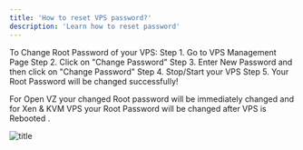 ```yaml
---
title: 'How to reset VPS password?'
description: 'Learn how to reset password'
---
```


To Change Root Password of your VPS:
Step 1. Go to VPS Management Page
Step 2. Click on "Change Password"
Step 3. Enter New Password and then click on "Change Password"
Step 4. Stop/Start your VPS
Step 5. Your Root Password will be changed successfully!

<Note>For Open VZ your changed Root password will be immediately changed and for Xen & KVM VPS your Root Password will be changed after VPS is Rebooted .</Note>

![title](/images/reset_password.png)
